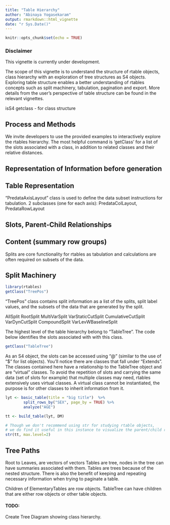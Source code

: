 ```yaml
---
title: "Table Hierarchy"
author: "Abinaya Yogasekaram"
output: rmarkdown::html_vignette
date: "r Sys.Date()"
---
```


```r
knitr::opts_chunk$set(echo = TRUE)
```

### Disclaimer

This vignette is currently under development.

The scope of this vignette is to understand the structure of rtable objects, class hierarchy with an exploration of tree structures as S4 objects. Exploring table structure enables a better understanding of rtables concepts such as split machinery, tabulation, pagination and export. More details from the user's perspective of table structure can be found in the relevant vignettes. 

isS4
getclass - for class structure


## Process and Methods

We invite developers to use the provided examples to interactively explore the rtables hierarchy. The most helpful command is 'getClass' for a list of the slots associated with a class, in addition to related classes and their relative distances.

## Representation of Information before generation


## Table Representation
"PredataAxisLayout" class is used to define the data subset instructions for tabulation. 2 subclasses (one for each axis): PredataColLayout, PredataRowLayout

## Slots, Parent-Child Relationships

## Content (summary row groups)

Splits are core functionality for rtables as tabulation and calculations are often required on subsets of the data. 

## Split Machinery
```r
library(rtables)
getClass("TreePos")
```

"TreePos" class contains split information as a list of the splits, split label values, and the subsets of the data that are generated by the split.

AllSplit
RootSplit
MultiVarSplit
VarStaticCutSplit
CumulativeCutSplit
VarDynCutSplit
CompoundSplit
VarLevWBaselineSplit


The highest level of the table hierarchy belong to "TableTree". The code below identifies the slots associated with with this class. 
```r
getClass("TableTree")
```

As an S4 object, the slots can be accessed using "@" (similar to the use of "$" for list objects).
You'll notice there are classes that fall under "Extends". The classes contained here have a relationship to the TableTree object and are "virtual" classes. To avoid the repetition of slots and carrying the same data (set of slots for example) that multiple classes may need, rtables extensively uses virtual classes. A virtual class cannot be instantiated, the purpose is for other classes to inherit information from it. 


```r

lyt <- basic_table(title = "big title")  %>%
        split_rows_by("SEX", page_by = TRUE) %>%
        analyze("AGE")

tt <- build_table(lyt, DM)

# Though we don't recommend using str for studying rtable objects, 
# we do find it useful in this instance to visualize the parent/child relationships.
str(tt, max.level=2)
```

## Tree Paths 

Root to Leaves, are vectors of vectors 
Tables are tree, nodes in the tree can have summaries associated with them. Tables are trees because of the nested structure. There is also the benefit of keeping and repeating necessary information when trying to paginate a table.

Children of ElementaryTables are row objects. TableTree can have children that are either row objects or other table objects.


#### TODO:
Create Tree Diagram showing class hierarchy.
